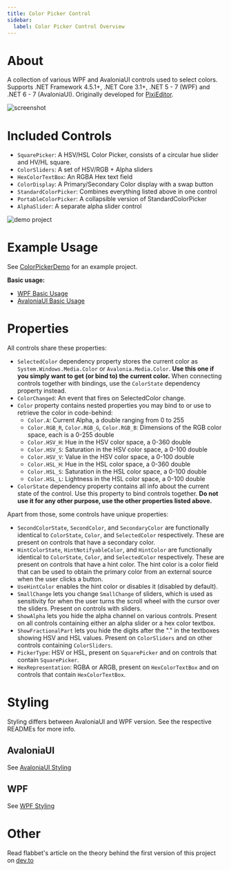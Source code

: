 ```yaml
---
title: Color Picker Control
sidebar:
  label: Color Picker Control Overview
---
```


# About

A collection of various WPF and AvaloniaUI controls used to select colors.
Supports .NET Framework 4.5.1+, .NET Core 3.1+, .NET 5 - 7 (WPF) and .NET 6 - 7 (AvaloniaUI).
Originally developed for [PixiEditor](https://github.com/PixiEditor/PixiEditor).

![screenshot](https://i.imgur.com/4ysN4Fe.png)

# Included Controls

- `SquarePicker`: A HSV/HSL Color Picker, consists of a circular hue slider and HV/HL square.
- `ColorSliders`: A set of HSV/RGB + Alpha sliders
- `HexColorTextBox`: An RGBA Hex text field
- `ColorDisplay`: A Primary/Secondary Color display with a swap button
- `StandardColorPicker`: Combines everything listed above in one control
- `PortableColorPicker`: A collapsible version of StandardColorPicker
- `AlphaSlider`: A separate alpha slider control

![demo project](https://i.imgur.com/wZkkykY.png)

# Example Usage

See [ColorPickerDemo](https://github.com/PixiEditor/ColorPicker/tree/master/ColorPickerDemo) for an example project.

**Basic usage:**

- [WPF Basic Usage](https://github.com/PixiEditor/ColorPicker/tree/master/src/ColorPicker/README.md#example-usage)
- [AvaloniaUI Basic Usage](https://github.com/PixiEditor/ColorPicker/tree/master/src/ColorPicker.AvaloniaUI/README.md#example-usage)

# Properties

All controls share these properties:

- `SelectedColor` dependency property stores the current color as `System.Windows.Media.Color` or `Avalonia.Media.Color`. **Use this one if you simply want to get (or bind to) the current color.** When connecting controls together with bindings, use the `ColorState` dependency property instead.
- `ColorChanged`: An event that fires on SelectedColor change.
- `Color` property contains nested properties you may bind to or use to retrieve the color in code-behind:
  - `Color.A`: Current Alpha, a double ranging from 0 to 255
  - `Color.RGB_R`, `Color.RGB_G`, `Color.RGB_B`: Dimensions of the RGB color space, each is a 0-255 double
  - `Color.HSV_H`: Hue in the HSV color space, a 0-360 double
  - `Color.HSV_S`: Saturation in the HSV color space, a 0-100 double
  - `Color.HSV_V`: Value in the HSV color space, a 0-100 double
  - `Color.HSL_H`: Hue in the HSL color space, a 0-360 double
  - `Color.HSL_S`: Saturation in the HSL color space, a 0-100 double
  - `Color.HSL_L`: Lightness in the HSL color space, a 0-100 double
- `ColorState` dependency property contains all info about the current state of the control. Use this property to bind controls together. **Do not use it for any other purpose, use the other properties listed above.**

Apart from those, some controls have unique properties:

- `SecondColorState`, `SecondColor`, and `SecondaryColor` are functionally identical to `ColorState`, `Color`, and `SelectedColor` respectively. These are present on controls that have a secondary color.
- `HintColorState`, `HintNotifyableColor`, and `HintColor` are functionally identical to `ColorState`, `Color`, and `SelectedColor` respectively. These are present on controls that have a hint color. The hint color is a color field that can be used to obtain the primary color from an external source when the user clicks a button.
- `UseHintColor` enables the hint color or disables it (disabled by default).
- `SmallChange` lets you change `SmallChange` of sliders, which is used as sensitivity for when the user turns the scroll wheel with the cursor over the sliders. Present on controls with sliders.
- `ShowAlpha` lets you hide the alpha channel on various controls. Present on all controls containing either an alpha slider or a hex color textbox.
- `ShowFractionalPart` lets you hide the digits after the "." in the textboxes showing HSV and HSL values. Present on `ColorSliders` and on other controls containing `ColorSliders`.
- `PickerType`: HSV or HSL, present on `SquarePicker` and on controls that contain `SquarePicker`.
- `HexRepresentation`: RGBA or ARGB, present on `HexColorTextBox` and on controls that contain `HexColorTextBox`.

# Styling

Styling differs between AvaloniaUI and WPF version. See the respective READMEs for more info.

## AvaloniaUI

See [AvaloniaUI Styling](color-picker-avaloniaui)

## WPF

See [WPF Styling](color-picker-wpf)

# Other

Read flabbet's article on the theory behind the first version of this project
on [dev.to](https://dev.to/flabbet/how-does-color-pickers-work-1275)
